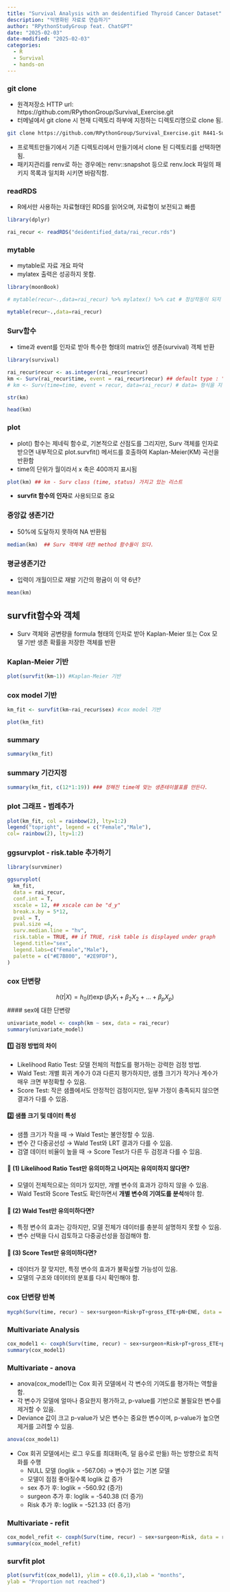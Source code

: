 ```yaml
---
title: "Survival Analysis with an deidentified Thyroid Cancer Dataset"
description: "익명화된 자료로 연습하기"
author: "RPythonStudyGroup feat. ChatGPT"
date: "2025-02-03"
date-modified: "2025-02-03"
categories:
  - R
  - Survival
  - hands-on
---
```


### git clone

-   원격저장소 HTTP url: https://github.com/RPythonGroup/Survival_Exercise.git
-   터메널에서 git clone 시 현재 디렉토리 하부에 지정하는 디렉토리명으로 clone 됨.

``` bash
git clone https://github.com/RPythonGroup/Survival_Exercise.git R441-Survival_Exercise
```
-   프로젝트만들기에서 기존 디렉토리에서 만들기에서 clone 된 디렉토리를 선택하면 됨.
-  패키지관리를 renv로 하는 경우에는 renv::snapshot 등으로 renv.lock 파일의 패키지 목록과 일치화 시키면 바람직함.

### readRDS

-   R에서만 사용하는 자료형태인 RDS를 읽어오며, 자료형이 보전되고 빠름

```r

library(dplyr)

rai_recur <- readRDS("deidentified_data/rai_recur.rds")
```

### mytable

-   mytable로 자료 개요 파악
-   mylatex 출력은 성공하지 못함.

```r

library(moonBook)

# mytable(recur~.,data=rai_recur) %>% mylatex() %>% cat # 정상작동이 되지 않는 이유는?

mytable(recur~.,data=rai_recur)
```

### Surv함수

-   time과 event를 인자로 받아 특수한 형태의 matrix인 생존(survival) 객체 반환

```r

library(survival)

rai_recur$recur <- as.integer(rai_recur$recur)
km <- Surv(rai_recur$time, event = rai_recur$recur) ## default type : "right"
# km <- Surv(time=time, event = recur, data=rai_recur) # data= 형식을 지원하지 않음

str(km)
```

```r

head(km)
```

### plot

-   plot() 함수는 제네릭 함수로, 기본적으로 산점도를 그리지만, Surv 객체를 인자로 받으면 내부적으로 plot.survfit() 메서드를 호출하여 Kaplan-Meier(KM) 곡선을 반환함
-   time의 단위가 월이라서 x 축은 400까지 표시됨

```r

plot(km) ## km - Surv class (time, status) 가지고 있는 리스트
```

-   **survfit 함수의 인자**로 사용되므로 중요

### 중앙값 생존기간

-   50%에 도달하지 못하여 NA 반환됨

```r

median(km)  ## Surv 객체에 대한 method 함수들이 있다.
```

### 평균생존기간

-   입력이 개월이므로 재발 기간의 평귬이 이 약 6년?

```r

mean(km)
```

## survfit함수와 객체

-   Surv 객체와 공변량을 formula 형태의 인자로 받아 Kaplan-Meier 또는 Cox 모델 기반 생존 확률을 저장한 객체를 반환

### Kaplan-Meier 기반

```r

plot(survfit(km~1)) #Kaplan-Meier 기반
```

### cox model 기반

```r

km_fit <- survfit(km~rai_recur$sex) #cox model 기반

plot(km_fit)
```

### summary

```r
summary(km_fit) 
```

### summary 기간지정

```r
summary(km_fit, c(12*1:19)) ### 정해진 time에 맞는 생존테이블표를 만든다.
```

### plot 그래프 - 범례추가

```r
plot(km_fit, col = rainbow(2), lty=1:2)
legend("topright", legend = c("Female","Male"),
col= rainbow(2), lty=1:2)
```

### ggsurvplot - risk.table 추가하기

```r

library(survminer)

ggsurvplot(
  km_fit, 
  data = rai_recur,
  conf.int = T, 
  xscale = 12, ## xscale can be "d_y"
  break.x.by = 5*12,
  pval = T, 
  pval.size =4, 
  surv.median.line = "hv",
  risk.table = TRUE, ## if TRUE, risk table is displayed under graph
  legend.title="sex", 
  legend.labs=c("Female","Male"),
  palette = c("#E7B800", "#2E9FDF"),
)
```

### cox 단변량

$$
h(t | X) = h_0(t) \exp(\beta_1 X_1 + \beta_2 X_2 + \dots + \beta_p X_p)
$$ \#### sex에 대한 단변량

```r

univariate_model <- coxph(km ~ sex, data = rai_recur)
summary(univariate_model)
```

#### 1️⃣ 검정 방법의 차이

-   Likelihood Ratio Test: 모델 전체의 적합도를 평가하는 강력한 검정 방법.
-   Wald Test: 개별 회귀 계수가 0과 다른지 평가하지만, 샘플 크기가 작거나 계수가 매우 크면 부정확할 수 있음.
-   Score Test: 작은 샘플에서도 안정적인 검정이지만, 일부 가정이 충족되지 않으면 결과가 다를 수 있음.

#### 2️⃣ 샘플 크기 및 데이터 특성

-   샘플 크기가 작을 때 → Wald Test는 불안정할 수 있음.
-   변수 간 다중공선성 → Wald Test와 LRT 결과가 다를 수 있음.
-   검열 데이터 비율이 높을 때 → Score Test가 다른 두 검정과 다를 수 있음.

#### **📌 (1) Likelihood Ratio Test만 유의미하고 나머지는 유의미하지 않다면?**

-   모델이 전체적으로는 의미가 있지만, 개별 변수의 효과가 강하지 않을 수 있음.\
-   Wald Test와 Score Test도 확인하면서 **개별 변수의 기여도를 분석**해야 함.

#### **📌 (2) Wald Test만 유의미하다면?**

-   특정 변수의 효과는 강하지만, 모델 전체가 데이터를 충분히 설명하지 못할 수 있음.\
-   변수 선택을 다시 검토하고 다중공선성을 점검해야 함.

#### **📌 (3) Score Test만 유의미하다면?**

-   데이터가 잘 맞지만, 특정 변수의 효과가 불확실할 가능성이 있음.\
-   모델의 구조와 데이터의 분포를 다시 확인해야 함.

### cox 단변량 반복

```r

mycph(Surv(time, recur) ~ sex+surgeon+Risk+pT+gross_ETE+pN+ENE, data = rai_recur)

```

### Multivariate Analysis

```r

cox_model1 <- coxph(Surv(time, recur) ~ sex+surgeon+Risk+pT+gross_ETE+pN+ENE, data = rai_recur)
summary(cox_model1)
```

### Multivariate - anova

-   anova(cox_model1)는 Cox 회귀 모델에서 각 변수의 기여도를 평가하는 역할을 함.
-   각 변수가 모델에 얼마나 중요한지 평가하고, p-value를 기반으로 불필요한 변수를 제거할 수 있음.
-   Deviance 값이 크고 p-value가 낮은 변수는 중요한 변수이며, p-value가 높으면 제거를 고려할 수 있음.

```r

anova(cox_model1)
```

-   Cox 회귀 모델에서는 로그 우도를 최대화(즉, 덜 음수로 만듦) 하는 방향으로 최적화를 수행
    -   NULL 모델 (loglik = -567.06) → 변수가 없는 기본 모델
    -   모델이 점점 좋아질수록 loglik 값 증가
    -   sex 추가 후: loglik = -560.92 (증가)
    -   surgeon 추가 후: loglik = -540.38 (더 증가)
    -   Risk 추가 후: loglik = -521.33 (더 증가)

### Multivariate - refit

```r

cox_model_refit <- coxph(Surv(time, recur) ~ sex+surgeon+Risk, data = rai_recur)
summary(cox_model_refit)
```

### survfit plot

```r

plot(survfit(cox_model1), ylim = c(0.6,1),xlab = "months",
ylab = "Proportion not reached")
```

```r

```
